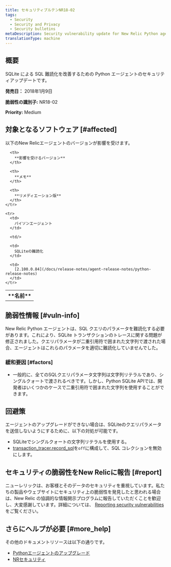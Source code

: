 ```yaml
---
title: セキュリティブルテンNR18-02
tags:
  - Security
  - Security and Privacy
  - Security bulletins
metaDescription: Security vulnerability update for New Relic Python agent.
translationType: machine
---
```


## 概要

SQLite による SQL 難読化を改善するための Python エージェントのセキュリティアップデートです。

**発売日：** 2018年1月9日

**脆弱性の識別子:** NR18-02

**Priority:** Medium

## 対象となるソフトウェア [#affected]

以下のNew Relicエージェントのバージョンが影響を受けます。

<table>
  <tbody>
    <tr>
      <th>
        **名前**
      </th>

      <th>
        **影響を受けるバージョン**
      </th>

      <th>
        **メモ**
      </th>

      <th>
        **リメディエーション版**
      </th>
    </tr>

    <tr>
      <td>
        パイソンエージェント
      </td>

      <td/>

      <td>
        SQLiteの難読化
      </td>

      <td>
        [2.100.0.84](/docs/release-notes/agent-release-notes/python-release-notes)
      </td>
    </tr>
  </tbody>
</table>

## 脆弱性情報 [#vuln-info]

New Relic Python エージェントは、SQL クエリのパラメータを難読化する必要があります。これにより、SQLite トランザクションのトレースに関する問題が修正されました。クエリパラメータが二重引用符で囲まれた文字列で渡された場合、エージェントはこれらのパラメータを適切に難読化していませんでした。

### 緩和要因 [#factors]

* 一般的に、全てのSQLクエリパラメータ文字列は文字列リテラルであり、シングルクォートで渡されるべきです。しかし、Python SQLite APIでは、開発者はいくつかのケースで二重引用符で囲まれた文字列を使用することができます。

## 回避策

エージェントのアップグレードができない場合は、SQLiteのクエリパラメータを送信しないようにするために、以下の対処が可能です。

* SQLiteでシングルクォートの文字列リテラルを使用する。
* [transaction_tracer.record_sql](/docs/agents/python-agent/configuration/python-agent-configuration#txn-tracer-settings)を`off`に構成して、SQL コレクションを無効にします。

## セキュリティの脆弱性をNew Relicに報告 [#report]

ニューレリックは、お客様とそのデータのセキュリティを重視しています。私たちの製品やウェブサイトにセキュリティ上の脆弱性を発見したと思われる場合は、New Relic の協調的な情報開示プログラムに報告していただくことを歓迎し、大変感謝しています。詳細については、 [Reporting security vulnerabilities](/docs/security/new-relic-security/data-privacy/reporting-security-vulnerabilities) をご覧ください。

## さらにヘルプが必要 [#more_help]

その他のドキュメントリソースは以下の通りです。

* [Pythonエージェントのアップグレード](/docs/agents/python-agent/installation-configuration/upgrade-python-agent)
* [NRセキュリティ](https://newrelic.com/security)